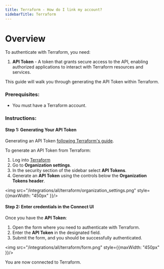 ```yaml
---
title: Terraform - How do I link my account?
sidebarTitle: Terraform
---
```


# Overview

To authenticate with Terraform, you need:
1. **API Token** - A token that grants secure access to the API, enabling authorized applications to interact with Terraform resources and services.

This guide will walk you through generating the API Token within Terraform.

### Prerequisites:

- You must have a Terraform account.

### Instructions:

#### Step 1: Generating Your API Token

Generating an API Token [following Terraform's guide](https://developer.hashicorp.com/terraform/cloud-docs/users-teams-organizations/api-tokens#organization-api-tokens).

To generate an API Token from Terraform:
1. Log into [Terraform](https://app.terraform.io/)
1. Go to **Organization settings**.
2. In the security section of the sidebar select **API Tokens**.
3. Generate an **API Token** using the controls below the **Organization Tokens header**.

<img src="/integrations/all/terraform/organization_settings.png" style={{maxWidth: "450px" }}/>

#### Step 2: Enter credentials in the Connect UI

Once you have the **API Token**:
1. Open the form where you need to authenticate with Terraform.
2. Enter the **API Token** in the designated field.
3. Submit the form, and you should be successfully authenticated.

<img src="/integrations/all/terraform/form.png" style={{maxWidth: "450px" }}/>

You are now connected to Terraform.
